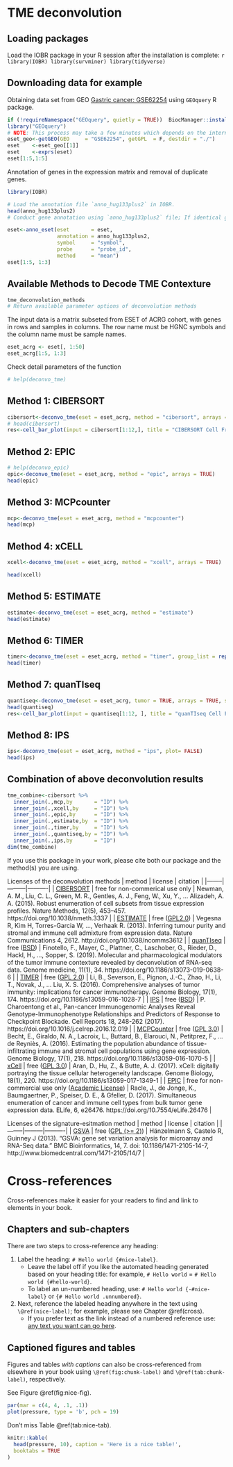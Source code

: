 
# TME deconvolution

## Loading packages
Load the IOBR package in your R session after the installation is complete:
  ```{r, eval=TRUE, warning=FALSE, message=FALSE}
library(IOBR)
library(survminer)
library(tidyverse)
```

## Downloading data for example
Obtaining data set from GEO [Gastric cancer: GSE62254](https://pubmed.ncbi.nlm.nih.gov/25894828/) using `GEOquery` R package.
```{r,message=FALSE,warning=FALSE}
if (!requireNamespace("GEOquery", quietly = TRUE))  BiocManager::install("GEOquery")
library("GEOquery")
# NOTE: This process may take a few minutes which depends on the internet connection speed. Please wait for its completion.
eset_geo<-getGEO(GEO     = "GSE62254", getGPL  = F, destdir = "./")
eset    <-eset_geo[[1]]
eset    <-exprs(eset)
eset[1:5,1:5]
```

Annotation of genes in the expression matrix and removal of duplicate genes.
```{r,message=FALSE,warning=FALSE}

library(IOBR)

# Load the annotation file `anno_hug133plus2` in IOBR.
head(anno_hug133plus2)
# Conduct gene annotation using `anno_hug133plus2` file; If identical gene symbols exists, these genes would be ordered by the mean expression levels. The gene symbol with highest mean expression level is selected and remove others. 

eset<-anno_eset(eset       = eset,
                annotation = anno_hug133plus2,
                symbol     = "symbol",
                probe      = "probe_id",
                method     = "mean")
eset[1:5, 1:3]
```

## Available Methods to Decode TME Contexture

```{r}
tme_deconvolution_methods
# Return available parameter options of deconvolution methods
```

The input data is a matrix subseted from ESET of ACRG cohort, with genes in rows and samples in columns. The row name must be HGNC symbols and the column name must be sample names.
```{r}
eset_acrg <- eset[, 1:50]
eset_acrg[1:5, 1:3]
```
Check detail parameters of the function
```{r}
# help(deconvo_tme)
```

## Method 1: CIBERSORT
```{r,fig.width= 8.5, fig.height=6}
cibersort<-deconvo_tme(eset = eset_acrg, method = "cibersort", arrays = TRUE, perm = 100 )
# head(cibersort)
res<-cell_bar_plot(input = cibersort[1:12,], title = "CIBERSORT Cell Fraction")
```

## Method 2: EPIC
```{r}
# help(deconvo_epic)
epic<-deconvo_tme(eset = eset_acrg, method = "epic", arrays = TRUE)
head(epic)
```

## Method 3: MCPcounter
```{r}
mcp<-deconvo_tme(eset = eset_acrg, method = "mcpcounter")
head(mcp)
```

## Method 4: xCELL
```{r,results = "hide", message = FALSE, warning = FALSE}
xcell<-deconvo_tme(eset = eset_acrg, method = "xcell", arrays = TRUE)
```
```{r}
head(xcell)
```


## Method 5: ESTIMATE
```{r,message=FALSE,warning=FALSE}
estimate<-deconvo_tme(eset = eset_acrg, method = "estimate")
head(estimate)
```

## Method 6: TIMER
```{r,message=FALSE, warning=FALSE}
timer<-deconvo_tme(eset = eset_acrg, method = "timer", group_list = rep("stad",dim(eset_acrg)[2]))
head(timer)
```

## Method 7: quanTIseq
```{r,fig.width= 8, fig.height=6}
quantiseq<-deconvo_tme(eset = eset_acrg, tumor = TRUE, arrays = TRUE, scale_mrna = TRUE, method = "quantiseq")
head(quantiseq)
res<-cell_bar_plot(input = quantiseq[1:12, ], title = "quanTIseq Cell Fraction")
```

## Method 8: IPS
```{r,message=FALSE}
ips<-deconvo_tme(eset = eset_acrg, method = "ips", plot= FALSE)
head(ips)
```

## Combination of above deconvolution results</a>
```{r}
tme_combine<-cibersort %>% 
  inner_join(.,mcp,by       = "ID") %>% 
  inner_join(.,xcell,by     = "ID") %>%
  inner_join(.,epic,by      = "ID") %>% 
  inner_join(.,estimate,by  = "ID") %>% 
  inner_join(.,timer,by     = "ID") %>% 
  inner_join(.,quantiseq,by = "ID") %>% 
  inner_join(.,ips,by       = "ID")
dim(tme_combine)
```

If you use this package in your work, please cite both our package and the method(s) you are using.

Licenses of the deconvolution methods
| method | license | citation |
|--------|---------|----------|
| [CIBERSORT](https://cibersort.stanford.edu/) | free for non-commerical use only | Newman, A. M., Liu, C. L., Green, M. R., Gentles, A. J., Feng, W., Xu, Y., … Alizadeh, A. A. (2015). Robust enumeration of cell subsets from tissue expression profiles. Nature Methods, 12(5), 453–457.  https://doi.org/10.1038/nmeth.3337 |
| [ESTIMATE](https://bioinformatics.mdanderson.org/public-software/estimate/) | free ([GPL2.0]( https://bioinformatics.mdanderson.org/estimate/)) | Vegesna R, Kim H, Torres-Garcia W, ..., Verhaak R. (2013). Inferring tumour purity and stromal and immune cell admixture from expression data. Nature Communications 4, 2612. http://doi.org/10.1038/ncomms3612 |
| [quanTIseq](http://icbi.at/software/quantiseq/doc/index.html) | free ([BSD](https://github.com/icbi-lab/immunedeconv/blob/master/LICENSE.md)) | Finotello, F., Mayer, C., Plattner, C., Laschober, G., Rieder, D., Hackl, H., ..., Sopper, S. (2019). Molecular and pharmacological modulators of the tumor immune contexture revealed by deconvolution of RNA-seq data. Genome medicine, 11(1), 34. https://doi.org/10.1186/s13073-019-0638-6 |
| [TIMER](http://cistrome.org/TIMER/) | free ([GPL 2.0](http://cistrome.org/TIMER/download.html)) | Li, B., Severson, E., Pignon, J.-C., Zhao, H., Li, T., Novak, J., … Liu, X. S. (2016). Comprehensive analyses of tumor immunity: implications for cancer immunotherapy. Genome Biology, 17(1), 174.  https://doi.org/10.1186/s13059-016-1028-7 |
| [IPS](https://github.com/icbi-lab/Immunophenogram) | free ([BSD](https://github.com/icbi-lab/Immunophenogram/blob/master/LICENSE)) | P. Charoentong et al., Pan-cancer Immunogenomic Analyses Reveal Genotype-Immunophenotype Relationships and Predictors of Response to Checkpoint Blockade. Cell Reports 18, 248-262 (2017). https://doi.org/10.1016/j.celrep.2016.12.019 |
| [MCPCounter](https://github.com/ebecht/MCPcounter) | free ([GPL 3.0](https://github.com/ebecht/MCPcounter/blob/master/Source/License)) | Becht, E., Giraldo, N. A., Lacroix, L., Buttard, B., Elarouci, N., Petitprez, F., … de Reyniès, A. (2016). Estimating the population abundance of tissue-infiltrating immune and stromal cell populations using gene expression. Genome Biology, 17(1), 218. https://doi.org/10.1186/s13059-016-1070-5 |
| [xCell](http://xcell.ucsf.edu/) | free ([GPL 3.0](https://github.com/dviraran/xCell/blob/master/DESCRIPTION)) | Aran, D., Hu, Z., & Butte, A. J. (2017). xCell: digitally portraying the tissue cellular heterogeneity landscape. Genome Biology, 18(1), 220. https://doi.org/10.1186/s13059-017-1349-1 |
| [EPIC](https://gfellerlab.shinyapps.io/EPIC_1-1/) | free for non-commercial use only ([Academic License](https://github.com/GfellerLab/EPIC/blob/master/LICENSE)) | Racle, J., de Jonge, K., Baumgaertner, P., Speiser, D. E., & Gfeller, D. (2017). Simultaneous enumeration of cancer and immune cell types from bulk tumor gene expression data. ELife, 6, e26476. https://doi.org/10.7554/eLife.26476 |

Licenses of the signature-esitmation method
| method | license | citation |
|--------|---------|----------|
| [GSVA](http://www.bioconductor.org/packages/release/bioc/html/GSVA.html) | free ([GPL (>= 2)](https://github.com/rcastelo/GSVA)) | Hänzelmann S, Castelo R, Guinney J (2013). “GSVA: gene set variation analysis for microarray and RNA-Seq data.” BMC Bioinformatics, 14, 7. doi: 10.1186/1471-2105-14-7, http://www.biomedcentral.com/1471-2105/14/7 |


# Cross-references {#cross}

Cross-references make it easier for your readers to find and link to elements in your book.

## Chapters and sub-chapters

There are two steps to cross-reference any heading:

1. Label the heading: `# Hello world {#nice-label}`. 
    - Leave the label off if you like the automated heading generated based on your heading title: for example, `# Hello world` = `# Hello world {#hello-world}`.
    - To label an un-numbered heading, use: `# Hello world {-#nice-label}` or `{# Hello world .unnumbered}`.

1. Next, reference the labeled heading anywhere in the text using `\@ref(nice-label)`; for example, please see Chapter \@ref(cross). 
    - If you prefer text as the link instead of a numbered reference use: [any text you want can go here](#cross).

## Captioned figures and tables

Figures and tables *with captions* can also be cross-referenced from elsewhere in your book using `\@ref(fig:chunk-label)` and `\@ref(tab:chunk-label)`, respectively.

See Figure \@ref(fig:nice-fig).

```{r nice-fig, fig.cap='Here is a nice figure!', out.width='80%', fig.asp=.75, fig.align='center', fig.alt='Plot with connected points showing that vapor pressure of mercury increases exponentially as temperature increases.'}
par(mar = c(4, 4, .1, .1))
plot(pressure, type = 'b', pch = 19)
```

Don't miss Table \@ref(tab:nice-tab).

```{r nice-tab, tidy=FALSE}
knitr::kable(
  head(pressure, 10), caption = 'Here is a nice table!',
  booktabs = TRUE
)
```



